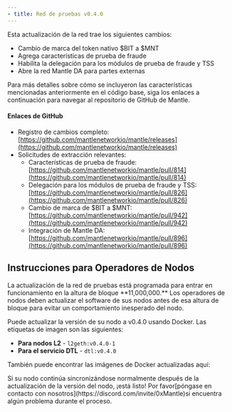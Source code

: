 ```yaml
---
- title: Red de pruebas v0.4.0
---
```


Esta actualización de la red trae los siguientes cambios:

* Cambio de marca del token nativo \$BIT a \$MNT
* Agrega características de prueba de fraude
* Habilita la delegación para los módulos de prueba de fraude y TSS
* Abre la red Mantle DA para partes externas

Para más detalles sobre cómo se incluyeron las características mencionadas anteriormente en el código base, siga los enlaces a continuación para navegar al repositorio de GitHub de Mantle.

#### Enlaces de GitHub

* Registro de cambios completo:[https://github.com/mantlenetworkio/mantle/releases](https://github.com/mantlenetworkio/mantle/releases)
* Solicitudes de extracción relevantes:
  * Características de prueba de fraude:[https://github.com/mantlenetworkio/mantle/pull/814](https://github.com/mantlenetworkio/mantle/pull/814)
  * Delegación para los módulos de prueba de fraude y TSS:[https://github.com/mantlenetworkio/mantle/pull/826](https://github.com/mantlenetworkio/mantle/pull/826)
  * Cambio de marca de \$BIT a \$MNT:[https://github.com/mantlenetworkio/mantle/pull/942](https://github.com/mantlenetworkio/mantle/pull/942)
  * Integración de Mantle DA:[https://github.com/mantlenetworkio/mantle/pull/896](https://github.com/mantlenetworkio/mantle/pull/896)

## Instrucciones para Operadores de Nodos

La actualización de la red de pruebas está programada para entrar en funcionamiento en la altura de bloque \*\*11,000,000.\*\* Los operadores de nodos deben actualizar el software de sus nodos antes de esa altura de bloque para evitar un comportamiento inesperado del nodo.

Puede actualizar la versión de su nodo a v0.4.0 usando Docker. Las etiquetas de imagen son las siguientes:

* **Para nodos L2** - `l2geth:v0.4.0-1`
* **Para el servicio DTL** - `dtl:v0.4.0`

También puede encontrar las imágenes de Docker actualizadas aquí:

<Card title="Docker" icon="docker" href="https://hub.docker.com/r/mantlenetworkio/" />

<Info>
  Si su nodo continúa sincronizándose normalmente después de la actualización de la versión del nodo, ¡está listo! Por favor[póngase en contacto con nosotros](https://discord.com/invite/0xMantle)si encuentra algún problema durante el proceso.
</Info>
